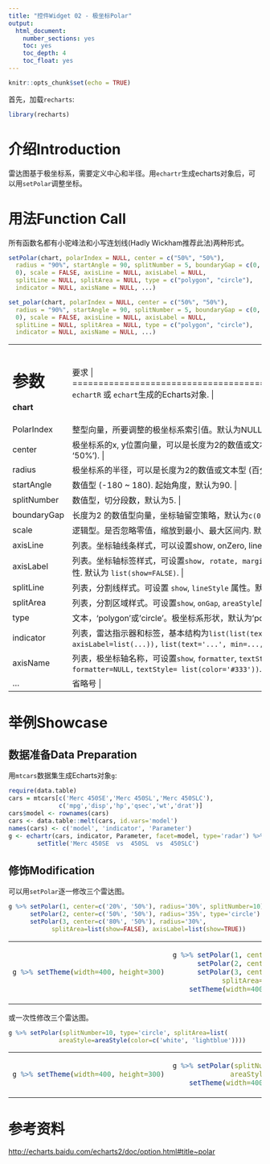```yaml
---
title: "控件Widget 02 - 极坐标Polar"
output: 
  html_document: 
    number_sections: yes
    toc: yes
    toc_depth: 4
    toc_float: yes
---
```


```r
knitr::opts_chunk$set(echo = TRUE)
```

首先，加载`recharts`:
```r
library(recharts)
```

# 介绍Introduction

雷达图基于极坐标系，需要定义中心和半径。用`echartr`生成echarts对象后，可以用`setPolar`调整坐标。 

# 用法Function Call

所有函数名都有小驼峰法和小写连划线(Hadly Wickham推荐此法)两种形式。

```r
setPolar(chart, polarIndex = NULL, center = c("50%", "50%"),
  radius = "90%", startAngle = 90, splitNumber = 5, boundaryGap = c(0,
  0), scale = FALSE, axisLine = NULL, axisLabel = NULL,
  splitLine = NULL, splitArea = NULL, type = c("polygon", "circle"),
  indicator = NULL, axisName = NULL, ...)

set_polar(chart, polarIndex = NULL, center = c("50%", "50%"),
  radius = "90%", startAngle = 90, splitNumber = 5, boundaryGap = c(0,
  0), scale = FALSE, axisLine = NULL, axisLabel = NULL,
  splitLine = NULL, splitArea = NULL, type = c("polygon", "circle"),
  indicator = NULL, axisName = NULL, ...)
```

+-------------+----------------------------------------------------------------+
|   参数      |  要求                                             |
+=============+================================================================+
|**chart**    | `echartR` 或 `echart`生成的Echarts对象.  |
+-------------+----------------------------------------------------------------+
| PolarIndex  | 整型向量，所要调整的极坐标系索引值。默认为NULL. |
+-------------+----------------------------------------------------------------+
| center      | 极坐标系的x, y位置向量，可以是长度为2的数值或文本型 (百分比格式) 向量，默认为c('50%', '50%'). |
+-------------+----------------------------------------------------------------+
| radius      | 极坐标系的半径，可以是长度为2的数值或文本型 (百分比格式)，默认为'75%'. |
+-------------+----------------------------------------------------------------+
| startAngle  | 数值型 (-180 ~ 180). 起始角度，默认为90. |
+-------------+----------------------------------------------------------------+
| splitNumber | 数值型，切分段数，默认为5. |
+-------------+----------------------------------------------------------------+
| boundaryGap | 长度为2 的数值型向量，坐标轴留空策略，默认为`c(0, 0)`. |
+-------------+----------------------------------------------------------------+
| scale       | 逻辑型。是否忽略零值，缩放到最小、最大区间内. 默认为TRUE |
+-------------+----------------------------------------------------------------+
| axisLine    | 列表。坐标轴线条样式，可以设置show, onZero, lineStyle属性。默认为 `list(show=TRUE)`. |
+-------------+----------------------------------------------------------------+
| axisLabel   | 列表。坐标轴标签样式，可设置`show, rotate, margin`, `clickable, formatter, textStyle` 属性. 默认为 `list(show=FALSE)`. |
+-------------+----------------------------------------------------------------+
| splitLine   | 列表，分割线样式。可设置 `show`, `lineStyle` 属性。默认为`list(show=TRUE)`. |
+-------------+----------------------------------------------------------------+
| splitArea   | 列表，分割区域样式。可设置`show`, `onGap`, `areaStyle`属性。 默认为`list(show=TRUE)`. |
+-------------+----------------------------------------------------------------+
| type        | 文本，'polygon'或'circle'。极坐标系形状，默认为'polygon'. 
+-------------+----------------------------------------------------------------+
| indicator   | 列表，雷达指示器和标签，基本结构为`list(list(text='...',` `min=..., max=...,` `axisLabel=list(...)),` `list(text='...', min=..., max=...),` `list(...), ...)`. 默认为空。
+-------------+----------------------------------------------------------------+
| axisName    | 列表，极坐标轴名称，可设置`show`, `formatter`, `textStyle`属性，默认为`list(show=TRUE, formatter=NULL,` `textStyle= list(color='#333'))`.  |
+-------------+----------------------------------------------------------------+
| ...         | 省略号 |
+-------------+----------------------------------------------------------------+


# 举例Showcase

## 数据准备Data Preparation

用`mtcars`数据集生成Echarts对象`g`: 

```r
require(data.table)
cars = mtcars[c('Merc 450SE','Merc 450SL','Merc 450SLC'),
              c('mpg','disp','hp','qsec','wt','drat')]
cars$model <- rownames(cars)
cars <- data.table::melt(cars, id.vars='model')
names(cars) <- c('model', 'indicator', 'Parameter')
g <- echartr(cars, indicator, Parameter, facet=model, type='radar') %>%
        setTitle('Merc 450SE  vs  450SL  vs  450SLC')
```


## 修饰Modification

可以用`setPolar`逐一修改三个雷达图。

```r
g %>% setPolar(1, center=c('20%', '50%'), radius='30%', splitNumber=10) %>%
      setPolar(2, center=c('50%', '50%'), radius='35%', type='circle') %>%
      setPolar(3, center=c('80%', '50%'), radius='30%', 
            splitArea=list(show=FALSE), axisLabel=list(show=TRUE))
```

<table>
<tr><td>
```r
g %>% setTheme(width=400, height=300)
```
</td><td>
```r
g %>% setPolar(1, center=c('20%', '50%'), radius='30%', splitNumber=10) %>%
      setPolar(2, center=c('50%', '50%'), radius='35%', type='circle') %>%
      setPolar(3, center=c('80%', '50%'), radius='30%', 
            splitArea=list(show=FALSE), axisLabel=list(show=TRUE)) %>%
    setTheme(width=400, height=300)
```
</td></tr>
</table>

或一次性修改三个雷达图。

```r
g %>% setPolar(splitNumber=10, type='circle', splitArea=list(
              areaStyle=areaStyle(color=c('white', 'lightblue'))))
```

<table>
<tr><td>
```r
g %>% setTheme(width=400, height=300)
```
</td><td>
```r
g %>% setPolar(splitNumber=10, type='circle', splitArea=list(
              areaStyle=areaStyle(color=c('white', 'lightblue')))) %>% 
    setTheme(width=400, height=300)
```
</td></tr>
</table>

# 参考资料

<http://echarts.baidu.com/echarts2/doc/option.html#title~polar>
